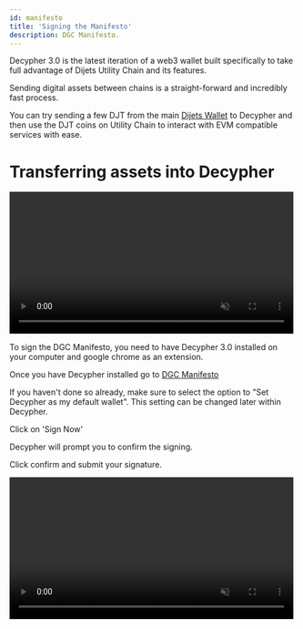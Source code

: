 ```yaml
---
id: manifesto
title: 'Signing the Manifesto'
description: DGC Manifesto.
---
```


Decypher 3.0 is the latest iteration of a web3 wallet built specifically to take full advantage of Dijets Utility Chain and its features.

Sending digital assets between chains is a straight-forward and incredibly fast process. 

You can try sending a few DJT from the main [Dijets Wallet](https://wallet.dijets.io) to Decypher and then use the DJT coins on Utility Chain to interact with EVM compatible services with ease.

# Transferring assets into Decypher

<video width="99%" muted playsInline controls="true">
  <source
    src="/docs/videos/decypher-transfer.mp4"
    type="video/mp4"
    muted
    playsInline
  />
</video>

To sign the DGC Manifesto, you need to have Decypher 3.0 installed on your computer and google chrome as an extension.

Once you have Decypher installed go to [DGC Manifesto](https://dijets.io/manifesto.html)

If you haven't done so already, make sure to select the option to "Set Decypher as my default wallet". This setting can be changed later within Decypher.

Click on 'Sign Now'

Decypher will prompt you to confirm the signing. 

Click confirm and submit your signature. 

<video width="99%" muted playsInline controls="true">
  <source
    src="/docs/videos/sign-manifesto.mp4"
    type="video/mp4"
    muted
    playsInline
  />
</video>

